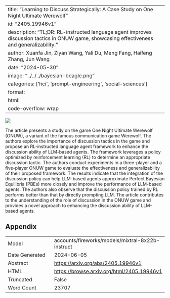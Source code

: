 
---
title: "Learning to Discuss Strategically: A Case Study on One Night Ultimate Werewolf"
id: "2405.19946v1"
description: "TL;DR: RL-instructed language agent improves discussion tactics in ONUW game, showcasing effectiveness and generalizability."
author: Xuanfa Jin, Ziyan Wang, Yali Du, Meng Fang, Haifeng Zhang, Jun Wang
date: "2024-05-30"
image: "../../../bayesian-beagle.png"
categories: ['hci', 'prompt-engineering', 'social-sciences']
format:
  html:
    code-overflow: wrap
---

![](../../../bayesian-beagle.png)

The article presents a study on the game One Night Ultimate Werewolf (ONUW), a variant of the famous communication game Werewolf. The authors explore the importance of discussion tactics in the game and propose an RL-instructed language agent framework to enhance the discussion ability of LLM-based agents. The framework leverages a policy optimized by reinforcement learning (RL) to determine an appropriate discussion tactic. The authors conduct experiments in a three-player and a five-player ONUW game to evaluate the effectiveness and generalizability of their proposed framework. The results indicate that the integration of the discussion policy can help LLM-based agents approximate Perfect Bayesian Equilibria (PBEs) more closely and improve the performance of LLM-based agents. The authors also observe that the discussion policy trained by RL performs better than that by directly prompting LLM. The article contributes to the understanding of the role of discussion in the ONUW game and provides a novel approach to enhancing the discussion ability of LLM-based agents.

## Appendix

|          |          |
|----------|----------|
| Model     | accounts/fireworks/models/mixtral-8x22b-instruct       |
| Date Generated     | 2024-06-05       |
| Abstract | [https://arxiv.org/abs/2405.19946v1](https://arxiv.org/abs/2405.19946v1)        |
| HTML     | [https://browse.arxiv.org/html/2405.19946v1](https://browse.arxiv.org/html/2405.19946v1)       |
| Truncated       | False       |
| Word Count       | 23707       |